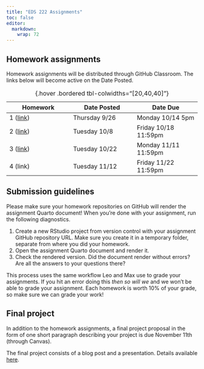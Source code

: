 ```yaml
---
title: "EDS 222 Assignments"
toc: false
editor: 
  markdown: 
    wrap: 72
---
```


## Homework assignments

Homework assignments will be distributed through GitHub Classroom. The
links below will become active on the Date Posted.

| Homework | Date Posted | Date Due |
|------------------------|------------------------|------------------------|
| 1 ([link](https://classroom.github.com/a/1Rml_wbC)) | Thursday 9/26 | Monday 10/14 5pm |
| 2 ([link](https://classroom.github.com/a/mlJ3iaU4)) | Tuesday 10/8 | Friday 10/18 11:59pm |
| 3 ([link](https://classroom.github.com/a/bDJFkAYN)) | Tuesday 10/22 | Monday 11/11 11:59pm |
| 4 (link) | Tuesday 11/12 | Friday 11/22 11:59pm |

: {.hover .bordered tbl-colwidths="\[20,40,40\]"}

## Submission guidelines

Please make sure your homework repositories on GitHub will render the
assignment Quarto document! When you're done with your assignment, run
the following diagnostics.

1.  Create a new RStudio project from version control with your
    assignment GitHub repository URL. Make sure you create it in a
    temporary folder, separate from where you did your homework.
2.  Open the assignment Quarto document and render it.
3.  Check the rendered version. Did the document render without errors?
    Are all the answers to your questions there?

This process uses the same workflow Leo and Max use to grade your
assignments. If you hit an error doing this *then so will we* and we
won't be able to grade your assignment. Each homework is worth 10% of
your grade, so make sure we can grade your work!

## Final project

In addition to the homework assignments, a final project proposal in the
form of one short paragraph describing your project is due November 11th
(through Canvas).

The final project consists of a blog post and a presentation. Details
available [here](final-project.qmd).
